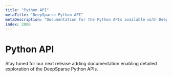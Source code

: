 ```yaml
---
title: "Python API"
metaTitle: "DeepSparse Python API"
metaDescription: "Documentation for the Python APIs available with DeepSparse enabling GPU-class performance on CPUs"
index: 2000
---
```


# Python API

Stay tuned for our next release adding documentation enabling detailed exploration of the DeepSparse Python APIs.
